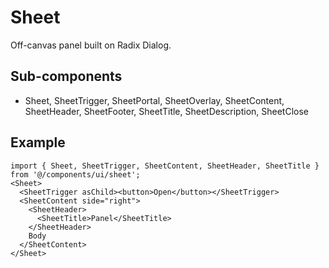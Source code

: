 
<Meta title="Design System/Components/Sheet" />

# Sheet

Off-canvas panel built on Radix Dialog.

## Sub-components

- Sheet, SheetTrigger, SheetPortal, SheetOverlay, SheetContent, SheetHeader, SheetFooter, SheetTitle, SheetDescription, SheetClose

## Example

````tsx
import { Sheet, SheetTrigger, SheetContent, SheetHeader, SheetTitle } from '@/components/ui/sheet';
<Sheet>
  <SheetTrigger asChild><button>Open</button></SheetTrigger>
  <SheetContent side="right">
    <SheetHeader>
      <SheetTitle>Panel</SheetTitle>
    </SheetHeader>
    Body
  </SheetContent>
</Sheet>
````

